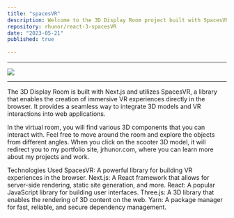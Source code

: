 ```yaml
---
title: "spacesVR"
description: Welcome to the 3D Display Room project built with SpacesVR and Next.js! This interactive web application allows you to explore a virtual room filled with imported 3D components
repository: rhunor/react-3-spacesVR
date: "2023-05-21"
published: true
  
---
```

---


![](https://raw.githubusercontent.com/rhunor/react-3-spacesVR/main/image/Screenshot%202023-07-31%20at%2011.20.49%20PM.png)
  
---
The 3D Display Room is built with Next.js and utilizes SpacesVR, a library that enables the creation of immersive VR experiences directly in the browser. It provides a seamless way to integrate 3D models and VR interactions into web applications.

In the virtual room, you will find various 3D components that you can interact with. Feel free to move around the room and explore the objects from different angles. When you click on the scooter 3D model, it will redirect you to my portfolio site, jrhunor.com, where you can learn more about my projects and work.

Technologies Used
SpacesVR: A powerful library for building VR experiences in the browser.
Next.js: A React framework that allows for server-side rendering, static site generation, and more.
React: A popular JavaScript library for building user interfaces.
Three.js: A 3D library that enables the rendering of 3D content on the web.
Yarn: A package manager for fast, reliable, and secure dependency management.